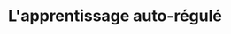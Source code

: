 ---
expert: ""
metadata:
  title: "L'apprentissage auto-régulé - Out of the Books"
  description: >-
    Rencontre avec Alexandre Buysse
  robots:
    index: true
    follow: true
published: true
title: "L'apprentissage auto-régulé"
description: >-
  Rencontre avec Alexandre Buysse
publishDate: 2023-11-06T00:00:00.000Z
category: live
tags:
  - live
  - education
image: "https://i.ytimg.com/vi/BB4J2EHyDXs/sddefault.jpg"
duration: "52min"
media:
  type: "youtube"
  videoUrl: "https://www.youtube.com/watch?v=BB4J2EHyDXs"
---
